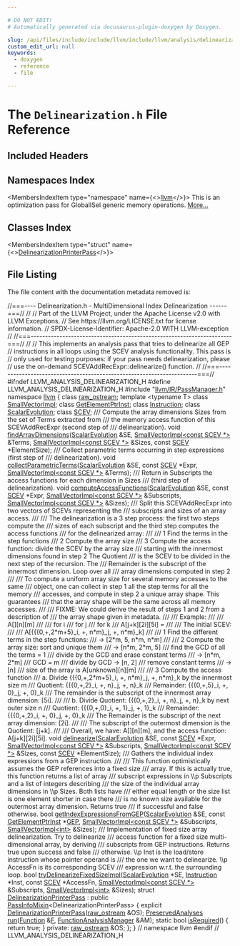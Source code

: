 ```yaml
---

# DO NOT EDIT!
# Automatically generated via docusaurus-plugin-doxygen by Doxygen.

slug: /api/files/include/include/llvm/include/llvm/analysis/delinearization-h
custom_edit_url: null
keywords:
  - doxygen
  - reference
  - file

---
```





# The `Delinearization.h` File Reference

<DoxygenPage pluginConfig={pluginConfig}>



## Included Headers

<IncludesList>
<IncludesListItem
  filePath="llvm/IR/PassManager.h"
  permalink="/docs/api/files/include/include/llvm/include/llvm/ir/passmanager-h"
  isLocal="true" />
</IncludesList>

## Namespaces Index

<MembersIndex>

<MembersIndexItem
  type="namespace"
  name={<><a href="/docs/api/namespaces/llvm">llvm</a></>}>
This is an optimization pass for GlobalISel generic memory operations. <a href="/docs/api/namespaces/llvm/#details">More...</a>
</MembersIndexItem>

</MembersIndex>

## Classes Index

<MembersIndex>

<MembersIndexItem
  type="struct"
  name={<><a href="/docs/api/structs/llvm/delinearizationprinterpass">DelinearizationPrinterPass</a></>}>
</MembersIndexItem>

</MembersIndex>


## File Listing

The file content with the documentation metadata removed is:

<ProgramListing>

<Link id="l00001" /><CodeLine lineNumber="1"><Highlight kind="comment">//===---- Delinearization.h - MultiDimensional Index Delinearization ------===//</Highlight><Highlight kind="normal"></Highlight></CodeLine>
<Link id="l00002" /><CodeLine lineNumber="2"><Highlight kind="normal"></Highlight><Highlight kind="comment">//</Highlight><Highlight kind="normal"></Highlight></CodeLine>
<Link id="l00003" /><CodeLine lineNumber="3"><Highlight kind="normal"></Highlight><Highlight kind="comment">// Part of the LLVM Project, under the Apache License v2.0 with LLVM Exceptions.</Highlight><Highlight kind="normal"></Highlight></CodeLine>
<Link id="l00004" /><CodeLine lineNumber="4"><Highlight kind="normal"></Highlight><Highlight kind="comment">// See https://llvm.org/LICENSE.txt for license information.</Highlight><Highlight kind="normal"></Highlight></CodeLine>
<Link id="l00005" /><CodeLine lineNumber="5"><Highlight kind="normal"></Highlight><Highlight kind="comment">// SPDX-License-Identifier: Apache-2.0 WITH LLVM-exception</Highlight><Highlight kind="normal"></Highlight></CodeLine>
<Link id="l00006" /><CodeLine lineNumber="6"><Highlight kind="normal"></Highlight><Highlight kind="comment">//</Highlight><Highlight kind="normal"></Highlight></CodeLine>
<Link id="l00007" /><CodeLine lineNumber="7"><Highlight kind="normal"></Highlight><Highlight kind="comment">//===----------------------------------------------------------------------===//</Highlight><Highlight kind="normal"></Highlight></CodeLine>
<Link id="l00008" /><CodeLine lineNumber="8"><Highlight kind="normal"></Highlight><Highlight kind="comment">//</Highlight><Highlight kind="normal"></Highlight></CodeLine>
<Link id="l00009" /><CodeLine lineNumber="9"><Highlight kind="normal"></Highlight><Highlight kind="comment">// This implements an analysis pass that tries to delinearize all GEP</Highlight><Highlight kind="normal"></Highlight></CodeLine>
<Link id="l00010" /><CodeLine lineNumber="10"><Highlight kind="normal"></Highlight><Highlight kind="comment">// instructions in all loops using the SCEV analysis functionality. This pass is</Highlight><Highlight kind="normal"></Highlight></CodeLine>
<Link id="l00011" /><CodeLine lineNumber="11"><Highlight kind="normal"></Highlight><Highlight kind="comment">// only used for testing purposes: if your pass needs delinearization, please</Highlight><Highlight kind="normal"></Highlight></CodeLine>
<Link id="l00012" /><CodeLine lineNumber="12"><Highlight kind="normal"></Highlight><Highlight kind="comment">// use the on-demand SCEVAddRecExpr::delinearize() function.</Highlight><Highlight kind="normal"></Highlight></CodeLine>
<Link id="l00013" /><CodeLine lineNumber="13"><Highlight kind="normal"></Highlight><Highlight kind="comment">//</Highlight><Highlight kind="normal"></Highlight></CodeLine>
<Link id="l00014" /><CodeLine lineNumber="14"><Highlight kind="normal"></Highlight><Highlight kind="comment">//===----------------------------------------------------------------------===//</Highlight><Highlight kind="normal"></Highlight></CodeLine>
<Link id="l00015" /><CodeLine lineNumber="15"><Highlight kind="normal"></Highlight></CodeLine>
<Link id="l00016" /><CodeLine lineNumber="16"><Highlight kind="normal"></Highlight><Highlight kind="preprocessor">#ifndef LLVM&#95;ANALYSIS&#95;DELINEARIZATION&#95;H</Highlight><Highlight kind="normal"></Highlight></CodeLine>
<Link id="l00017" /><CodeLine lineNumber="17"><Highlight kind="normal"></Highlight><Highlight kind="preprocessor">#define LLVM&#95;ANALYSIS&#95;DELINEARIZATION&#95;H</Highlight><Highlight kind="normal"></Highlight></CodeLine>
<Link id="l00018" /><CodeLine lineNumber="18"><Highlight kind="normal"></Highlight></CodeLine>
<Link id="l00019" /><CodeLine lineNumber="19"><Highlight kind="normal"></Highlight><Highlight kind="preprocessor">#include &quot;<a href="/docs/api/files/include/include/llvm/include/llvm/ir/passmanager-h">llvm/IR/PassManager.h</a>&quot;</Highlight><Highlight kind="normal"></Highlight></CodeLine>
<Link id="l00020" /><CodeLine lineNumber="20"><Highlight kind="normal"></Highlight></CodeLine>
<Link id="l00021" /><CodeLine lineNumber="21"><Highlight kind="normal"></Highlight><Highlight kind="keyword">namespace </Highlight><Highlight kind="normal"><a href="/docs/api/namespaces/llvm">llvm</a> &#123;</Highlight></CodeLine>
<Link id="l00022" /><CodeLine lineNumber="22"><Highlight kind="normal"></Highlight><Highlight kind="keyword">class </Highlight><Highlight kind="normal"><a href="/docs/api/classes/llvm/raw-ostream">raw&#95;ostream</a>;</Highlight></CodeLine>
<Link id="l00023" /><CodeLine lineNumber="23"><Highlight kind="normal"></Highlight><Highlight kind="keyword">template</Highlight><Highlight kind="normal"> &lt;</Highlight><Highlight kind="keyword">typename</Highlight><Highlight kind="normal"> T&gt; </Highlight><Highlight kind="keyword">class </Highlight><Highlight kind="normal"><a href="/docs/api/classes/llvm/smallvectorimpl">SmallVectorImpl</a>;</Highlight></CodeLine>
<Link id="l00024" /><CodeLine lineNumber="24"><Highlight kind="normal"></Highlight><Highlight kind="keyword">class </Highlight><Highlight kind="normal"><a href="/docs/api/classes/llvm/getelementptrinst">GetElementPtrInst</a>;</Highlight></CodeLine>
<Link id="l00025" /><CodeLine lineNumber="25"><Highlight kind="normal"></Highlight><Highlight kind="keyword">class </Highlight><Highlight kind="normal"><a href="/docs/api/classes/llvm/instruction">Instruction</a>;</Highlight></CodeLine>
<Link id="l00026" /><CodeLine lineNumber="26"><Highlight kind="normal"></Highlight><Highlight kind="keyword">class </Highlight><Highlight kind="normal"><a href="/docs/api/classes/llvm/scalarevolution">ScalarEvolution</a>;</Highlight></CodeLine>
<Link id="l00027" /><CodeLine lineNumber="27"><Highlight kind="normal"></Highlight><Highlight kind="keyword">class </Highlight><Highlight kind="normal"><a href="/docs/api/classes/llvm/scev">SCEV</a>;</Highlight></CodeLine>
<Link id="l00028" /><CodeLine lineNumber="28"><Highlight kind="normal"></Highlight><Highlight kind="comment"></Highlight></CodeLine>
<Link id="l00029" /><CodeLine lineNumber="29"><Highlight kind="comment">/// Compute the array dimensions Sizes from the set of Terms extracted from</Highlight></CodeLine>
<Link id="l00030" /><CodeLine lineNumber="30"><Highlight kind="comment">/// the memory access function of this SCEVAddRecExpr (second step of</Highlight></CodeLine>
<Link id="l00031" /><CodeLine lineNumber="31"><Highlight kind="comment">/// delinearization).</Highlight><Highlight kind="normal"></Highlight></CodeLine>
<Link id="l00032" /><CodeLine lineNumber="32"><Highlight kind="normal"></Highlight><Highlight kind="keywordtype">void</Highlight><Highlight kind="normal"> <a href="/docs/api/namespaces/llvm/#a174350306649bc16f97803763bcae8f7">findArrayDimensions</a>(<a href="/docs/api/classes/llvm/scalarevolution">ScalarEvolution</a> &amp;SE,</Highlight></CodeLine>
<Link id="l00033" /><CodeLine lineNumber="33"><Highlight kind="normal">                         <a href="/docs/api/classes/llvm/smallvectorimpl">SmallVectorImpl&lt;const SCEV &#42;&gt;</a> &amp;Terms,</Highlight></CodeLine>
<Link id="l00034" /><CodeLine lineNumber="34"><Highlight kind="normal">                         <a href="/docs/api/classes/llvm/smallvectorimpl">SmallVectorImpl&lt;const SCEV &#42;&gt;</a> &amp;Sizes,</Highlight></CodeLine>
<Link id="l00035" /><CodeLine lineNumber="35"><Highlight kind="normal">                         </Highlight><Highlight kind="keyword">const</Highlight><Highlight kind="normal"> <a href="/docs/api/classes/llvm/scev">SCEV</a> &#42;ElementSize);</Highlight></CodeLine>
<Link id="l00036" /><CodeLine lineNumber="36"><Highlight kind="normal"></Highlight><Highlight kind="comment"></Highlight></CodeLine>
<Link id="l00037" /><CodeLine lineNumber="37"><Highlight kind="comment">/// Collect parametric terms occurring in step expressions (first step of</Highlight></CodeLine>
<Link id="l00038" /><CodeLine lineNumber="38"><Highlight kind="comment">/// delinearization).</Highlight><Highlight kind="normal"></Highlight></CodeLine>
<Link id="l00039" /><CodeLine lineNumber="39"><Highlight kind="normal"></Highlight><Highlight kind="keywordtype">void</Highlight><Highlight kind="normal"> <a href="/docs/api/namespaces/llvm/#a15de929cad74fd49804c28fe22c149a9">collectParametricTerms</a>(<a href="/docs/api/classes/llvm/scalarevolution">ScalarEvolution</a> &amp;SE, </Highlight><Highlight kind="keyword">const</Highlight><Highlight kind="normal"> <a href="/docs/api/classes/llvm/scev">SCEV</a> &#42;Expr,</Highlight></CodeLine>
<Link id="l00040" /><CodeLine lineNumber="40"><Highlight kind="normal">                            <a href="/docs/api/classes/llvm/smallvectorimpl">SmallVectorImpl&lt;const SCEV &#42;&gt;</a> &amp;Terms);</Highlight></CodeLine>
<Link id="l00041" /><CodeLine lineNumber="41"><Highlight kind="normal"></Highlight><Highlight kind="comment"></Highlight></CodeLine>
<Link id="l00042" /><CodeLine lineNumber="42"><Highlight kind="comment">/// Return in Subscripts the access functions for each dimension in Sizes</Highlight></CodeLine>
<Link id="l00043" /><CodeLine lineNumber="43"><Highlight kind="comment">/// (third step of delinearization).</Highlight><Highlight kind="normal"></Highlight></CodeLine>
<Link id="l00044" /><CodeLine lineNumber="44"><Highlight kind="normal"></Highlight><Highlight kind="keywordtype">void</Highlight><Highlight kind="normal"> <a href="/docs/api/namespaces/llvm/#a62f4b8744e4b75d5371fb9a8a471ca26">computeAccessFunctions</a>(<a href="/docs/api/classes/llvm/scalarevolution">ScalarEvolution</a> &amp;SE, </Highlight><Highlight kind="keyword">const</Highlight><Highlight kind="normal"> <a href="/docs/api/classes/llvm/scev">SCEV</a> &#42;Expr,</Highlight></CodeLine>
<Link id="l00045" /><CodeLine lineNumber="45"><Highlight kind="normal">                            <a href="/docs/api/classes/llvm/smallvectorimpl">SmallVectorImpl&lt;const SCEV &#42;&gt;</a> &amp;Subscripts,</Highlight></CodeLine>
<Link id="l00046" /><CodeLine lineNumber="46"><Highlight kind="normal">                            <a href="/docs/api/classes/llvm/smallvectorimpl">SmallVectorImpl&lt;const SCEV &#42;&gt;</a> &amp;Sizes);</Highlight><Highlight kind="comment"></Highlight></CodeLine>
<Link id="l00047" /><CodeLine lineNumber="47"><Highlight kind="comment">/// Split this SCEVAddRecExpr into two vectors of SCEVs representing the</Highlight></CodeLine>
<Link id="l00048" /><CodeLine lineNumber="48"><Highlight kind="comment">/// subscripts and sizes of an array access.</Highlight></CodeLine>
<Link id="l00049" /><CodeLine lineNumber="49"><Highlight kind="comment">///</Highlight></CodeLine>
<Link id="l00050" /><CodeLine lineNumber="50"><Highlight kind="comment">/// The delinearization is a 3 step process: the first two steps compute the</Highlight></CodeLine>
<Link id="l00051" /><CodeLine lineNumber="51"><Highlight kind="comment">/// sizes of each subscript and the third step computes the access functions</Highlight></CodeLine>
<Link id="l00052" /><CodeLine lineNumber="52"><Highlight kind="comment">/// for the delinearized array:</Highlight></CodeLine>
<Link id="l00053" /><CodeLine lineNumber="53"><Highlight kind="comment">///</Highlight></CodeLine>
<Link id="l00054" /><CodeLine lineNumber="54"><Highlight kind="comment">/// 1 Find the terms in the step functions</Highlight></CodeLine>
<Link id="l00055" /><CodeLine lineNumber="55"><Highlight kind="comment">/// 2 Compute the array size</Highlight></CodeLine>
<Link id="l00056" /><CodeLine lineNumber="56"><Highlight kind="comment">/// 3 Compute the access function: divide the SCEV by the array size</Highlight></CodeLine>
<Link id="l00057" /><CodeLine lineNumber="57"><Highlight kind="comment">///    starting with the innermost dimensions found in step 2 The Quotient</Highlight></CodeLine>
<Link id="l00058" /><CodeLine lineNumber="58"><Highlight kind="comment">///    is the SCEV to be divided in the next step of the recursion. The</Highlight></CodeLine>
<Link id="l00059" /><CodeLine lineNumber="59"><Highlight kind="comment">///    Remainder is the subscript of the innermost dimension. Loop over all</Highlight></CodeLine>
<Link id="l00060" /><CodeLine lineNumber="60"><Highlight kind="comment">///    array dimensions computed in step 2</Highlight></CodeLine>
<Link id="l00061" /><CodeLine lineNumber="61"><Highlight kind="comment">///</Highlight></CodeLine>
<Link id="l00062" /><CodeLine lineNumber="62"><Highlight kind="comment">/// To compute a uniform array size for several memory accesses to the same</Highlight></CodeLine>
<Link id="l00063" /><CodeLine lineNumber="63"><Highlight kind="comment">/// object, one can collect in step 1 all the step terms for all the memory</Highlight></CodeLine>
<Link id="l00064" /><CodeLine lineNumber="64"><Highlight kind="comment">/// accesses, and compute in step 2 a unique array shape. This guarantees</Highlight></CodeLine>
<Link id="l00065" /><CodeLine lineNumber="65"><Highlight kind="comment">/// that the array shape will be the same across all memory accesses.</Highlight></CodeLine>
<Link id="l00066" /><CodeLine lineNumber="66"><Highlight kind="comment">///</Highlight></CodeLine>
<Link id="l00067" /><CodeLine lineNumber="67"><Highlight kind="comment">/// FIXME: We could derive the result of steps 1 and 2 from a description of</Highlight></CodeLine>
<Link id="l00068" /><CodeLine lineNumber="68"><Highlight kind="comment">/// the array shape given in metadata.</Highlight></CodeLine>
<Link id="l00069" /><CodeLine lineNumber="69"><Highlight kind="comment">///</Highlight></CodeLine>
<Link id="l00070" /><CodeLine lineNumber="70"><Highlight kind="comment">/// Example:</Highlight></CodeLine>
<Link id="l00071" /><CodeLine lineNumber="71"><Highlight kind="comment">///</Highlight></CodeLine>
<Link id="l00072" /><CodeLine lineNumber="72"><Highlight kind="comment">/// A&#91;&#93;&#91;n&#93;&#91;m&#93;</Highlight></CodeLine>
<Link id="l00073" /><CodeLine lineNumber="73"><Highlight kind="comment">///</Highlight></CodeLine>
<Link id="l00074" /><CodeLine lineNumber="74"><Highlight kind="comment">/// for i</Highlight></CodeLine>
<Link id="l00075" /><CodeLine lineNumber="75"><Highlight kind="comment">///   for j</Highlight></CodeLine>
<Link id="l00076" /><CodeLine lineNumber="76"><Highlight kind="comment">///     for k</Highlight></CodeLine>
<Link id="l00077" /><CodeLine lineNumber="77"><Highlight kind="comment">///       A&#91;j+k&#93;&#91;2i&#93;&#91;5i&#93; =</Highlight></CodeLine>
<Link id="l00078" /><CodeLine lineNumber="78"><Highlight kind="comment">///</Highlight></CodeLine>
<Link id="l00079" /><CodeLine lineNumber="79"><Highlight kind="comment">/// The initial SCEV:</Highlight></CodeLine>
<Link id="l00080" /><CodeLine lineNumber="80"><Highlight kind="comment">///</Highlight></CodeLine>
<Link id="l00081" /><CodeLine lineNumber="81"><Highlight kind="comment">/// A&#91;&#123;&#123;&#123;0,+,2&#42;m+5&#125;&#95;i, +, n&#42;m&#125;&#95;j, +, n&#42;m&#125;&#95;k&#93;</Highlight></CodeLine>
<Link id="l00082" /><CodeLine lineNumber="82"><Highlight kind="comment">///</Highlight></CodeLine>
<Link id="l00083" /><CodeLine lineNumber="83"><Highlight kind="comment">/// 1 Find the different terms in the step functions:</Highlight></CodeLine>
<Link id="l00084" /><CodeLine lineNumber="84"><Highlight kind="comment">/// -&gt; &#91;2&#42;m, 5, n&#42;m, n&#42;m&#93;</Highlight></CodeLine>
<Link id="l00085" /><CodeLine lineNumber="85"><Highlight kind="comment">///</Highlight></CodeLine>
<Link id="l00086" /><CodeLine lineNumber="86"><Highlight kind="comment">/// 2 Compute the array size: sort and unique them</Highlight></CodeLine>
<Link id="l00087" /><CodeLine lineNumber="87"><Highlight kind="comment">/// -&gt; &#91;n&#42;m, 2&#42;m, 5&#93;</Highlight></CodeLine>
<Link id="l00088" /><CodeLine lineNumber="88"><Highlight kind="comment">/// find the GCD of all the terms = 1</Highlight></CodeLine>
<Link id="l00089" /><CodeLine lineNumber="89"><Highlight kind="comment">/// divide by the GCD and erase constant terms</Highlight></CodeLine>
<Link id="l00090" /><CodeLine lineNumber="90"><Highlight kind="comment">/// -&gt; &#91;n&#42;m, 2&#42;m&#93;</Highlight></CodeLine>
<Link id="l00091" /><CodeLine lineNumber="91"><Highlight kind="comment">/// GCD = m</Highlight></CodeLine>
<Link id="l00092" /><CodeLine lineNumber="92"><Highlight kind="comment">/// divide by GCD -&gt; &#91;n, 2&#93;</Highlight></CodeLine>
<Link id="l00093" /><CodeLine lineNumber="93"><Highlight kind="comment">/// remove constant terms</Highlight></CodeLine>
<Link id="l00094" /><CodeLine lineNumber="94"><Highlight kind="comment">/// -&gt; &#91;n&#93;</Highlight></CodeLine>
<Link id="l00095" /><CodeLine lineNumber="95"><Highlight kind="comment">/// size of the array is A&#91;unknown&#93;&#91;n&#93;&#91;m&#93;</Highlight></CodeLine>
<Link id="l00096" /><CodeLine lineNumber="96"><Highlight kind="comment">///</Highlight></CodeLine>
<Link id="l00097" /><CodeLine lineNumber="97"><Highlight kind="comment">/// 3 Compute the access function</Highlight></CodeLine>
<Link id="l00098" /><CodeLine lineNumber="98"><Highlight kind="comment">/// a. Divide &#123;&#123;&#123;0,+,2&#42;m+5&#125;&#95;i, +, n&#42;m&#125;&#95;j, +, n&#42;m&#125;&#95;k by the innermost size m</Highlight></CodeLine>
<Link id="l00099" /><CodeLine lineNumber="99"><Highlight kind="comment">/// Quotient: &#123;&#123;&#123;0,+,2&#125;&#95;i, +, n&#125;&#95;j, +, n&#125;&#95;k</Highlight></CodeLine>
<Link id="l00100" /><CodeLine lineNumber="100"><Highlight kind="comment">/// Remainder: &#123;&#123;&#123;0,+,5&#125;&#95;i, +, 0&#125;&#95;j, +, 0&#125;&#95;k</Highlight></CodeLine>
<Link id="l00101" /><CodeLine lineNumber="101"><Highlight kind="comment">/// The remainder is the subscript of the innermost array dimension: &#91;5i&#93;.</Highlight></CodeLine>
<Link id="l00102" /><CodeLine lineNumber="102"><Highlight kind="comment">///</Highlight></CodeLine>
<Link id="l00103" /><CodeLine lineNumber="103"><Highlight kind="comment">/// b. Divide Quotient: &#123;&#123;&#123;0,+,2&#125;&#95;i, +, n&#125;&#95;j, +, n&#125;&#95;k by next outer size n</Highlight></CodeLine>
<Link id="l00104" /><CodeLine lineNumber="104"><Highlight kind="comment">/// Quotient: &#123;&#123;&#123;0,+,0&#125;&#95;i, +, 1&#125;&#95;j, +, 1&#125;&#95;k</Highlight></CodeLine>
<Link id="l00105" /><CodeLine lineNumber="105"><Highlight kind="comment">/// Remainder: &#123;&#123;&#123;0,+,2&#125;&#95;i, +, 0&#125;&#95;j, +, 0&#125;&#95;k</Highlight></CodeLine>
<Link id="l00106" /><CodeLine lineNumber="106"><Highlight kind="comment">/// The Remainder is the subscript of the next array dimension: &#91;2i&#93;.</Highlight></CodeLine>
<Link id="l00107" /><CodeLine lineNumber="107"><Highlight kind="comment">///</Highlight></CodeLine>
<Link id="l00108" /><CodeLine lineNumber="108"><Highlight kind="comment">/// The subscript of the outermost dimension is the Quotient: &#91;j+k&#93;.</Highlight></CodeLine>
<Link id="l00109" /><CodeLine lineNumber="109"><Highlight kind="comment">///</Highlight></CodeLine>
<Link id="l00110" /><CodeLine lineNumber="110"><Highlight kind="comment">/// Overall, we have: A&#91;&#93;&#91;n&#93;&#91;m&#93;, and the access function: A&#91;j+k&#93;&#91;2i&#93;&#91;5i&#93;.</Highlight><Highlight kind="normal"></Highlight></CodeLine>
<Link id="l00111" /><CodeLine lineNumber="111"><Highlight kind="normal"></Highlight><Highlight kind="keywordtype">void</Highlight><Highlight kind="normal"> <a href="/docs/api/namespaces/llvm/#abc378caf5071493fe3b2b98bf224be7c">delinearize</a>(<a href="/docs/api/classes/llvm/scalarevolution">ScalarEvolution</a> &amp;SE, </Highlight><Highlight kind="keyword">const</Highlight><Highlight kind="normal"> <a href="/docs/api/classes/llvm/scev">SCEV</a> &#42;Expr,</Highlight></CodeLine>
<Link id="l00112" /><CodeLine lineNumber="112"><Highlight kind="normal">                 <a href="/docs/api/classes/llvm/smallvectorimpl">SmallVectorImpl&lt;const SCEV &#42;&gt;</a> &amp;Subscripts,</Highlight></CodeLine>
<Link id="l00113" /><CodeLine lineNumber="113"><Highlight kind="normal">                 <a href="/docs/api/classes/llvm/smallvectorimpl">SmallVectorImpl&lt;const SCEV &#42;&gt;</a> &amp;Sizes, </Highlight><Highlight kind="keyword">const</Highlight><Highlight kind="normal"> <a href="/docs/api/classes/llvm/scev">SCEV</a> &#42;ElementSize);</Highlight></CodeLine>
<Link id="l00114" /><CodeLine lineNumber="114"><Highlight kind="normal"></Highlight><Highlight kind="comment"></Highlight></CodeLine>
<Link id="l00115" /><CodeLine lineNumber="115"><Highlight kind="comment">/// Gathers the individual index expressions from a GEP instruction.</Highlight></CodeLine>
<Link id="l00116" /><CodeLine lineNumber="116"><Highlight kind="comment">///</Highlight></CodeLine>
<Link id="l00117" /><CodeLine lineNumber="117"><Highlight kind="comment">/// This function optimistically assumes the GEP references into a fixed size</Highlight></CodeLine>
<Link id="l00118" /><CodeLine lineNumber="118"><Highlight kind="comment">/// array. If this is actually true, this function returns a list of array</Highlight></CodeLine>
<Link id="l00119" /><CodeLine lineNumber="119"><Highlight kind="comment">/// subscript expressions in \\p Subscripts and a list of integers describing</Highlight></CodeLine>
<Link id="l00120" /><CodeLine lineNumber="120"><Highlight kind="comment">/// the size of the individual array dimensions in \\p Sizes. Both lists have</Highlight></CodeLine>
<Link id="l00121" /><CodeLine lineNumber="121"><Highlight kind="comment">/// either equal length or the size list is one element shorter in case there</Highlight></CodeLine>
<Link id="l00122" /><CodeLine lineNumber="122"><Highlight kind="comment">/// is no known size available for the outermost array dimension. Returns true</Highlight></CodeLine>
<Link id="l00123" /><CodeLine lineNumber="123"><Highlight kind="comment">/// if successful and false otherwise.</Highlight><Highlight kind="normal"></Highlight></CodeLine>
<Link id="l00124" /><CodeLine lineNumber="124"><Highlight kind="normal"></Highlight><Highlight kind="keywordtype">bool</Highlight><Highlight kind="normal"> <a href="/docs/api/namespaces/llvm/#a8287f8eaeb936bb75dc1bb6ef39fbdd1">getIndexExpressionsFromGEP</a>(<a href="/docs/api/classes/llvm/scalarevolution">ScalarEvolution</a> &amp;SE,</Highlight></CodeLine>
<Link id="l00125" /><CodeLine lineNumber="125"><Highlight kind="normal">                                </Highlight><Highlight kind="keyword">const</Highlight><Highlight kind="normal"> <a href="/docs/api/classes/llvm/getelementptrinst">GetElementPtrInst</a> &#42;<a href="/docs/api/files/lib/lib/target/lib/target/hexagon/hexagoncommongep-cpp/#ad532e8710e50302e0a376b61c91fa91d">GEP</a>,</Highlight></CodeLine>
<Link id="l00126" /><CodeLine lineNumber="126"><Highlight kind="normal">                                <a href="/docs/api/classes/llvm/smallvectorimpl">SmallVectorImpl&lt;const SCEV &#42;&gt;</a> &amp;Subscripts,</Highlight></CodeLine>
<Link id="l00127" /><CodeLine lineNumber="127"><Highlight kind="normal">                                <a href="/docs/api/classes/llvm/smallvectorimpl">SmallVectorImpl&lt;int&gt;</a> &amp;Sizes);</Highlight></CodeLine>
<Link id="l00128" /><CodeLine lineNumber="128"><Highlight kind="normal"></Highlight><Highlight kind="comment"></Highlight></CodeLine>
<Link id="l00129" /><CodeLine lineNumber="129"><Highlight kind="comment">/// Implementation of fixed size array delinearization. Try to delinearize</Highlight></CodeLine>
<Link id="l00130" /><CodeLine lineNumber="130"><Highlight kind="comment">/// access function for a fixed size multi-dimensional array, by deriving</Highlight></CodeLine>
<Link id="l00131" /><CodeLine lineNumber="131"><Highlight kind="comment">/// subscripts from GEP instructions. Returns true upon success and false</Highlight></CodeLine>
<Link id="l00132" /><CodeLine lineNumber="132"><Highlight kind="comment">/// otherwise. \\p Inst is the load/store instruction whose pointer operand is</Highlight></CodeLine>
<Link id="l00133" /><CodeLine lineNumber="133"><Highlight kind="comment">/// the one we want to delinearize. \\p AccessFn is its corresponding SCEV</Highlight></CodeLine>
<Link id="l00134" /><CodeLine lineNumber="134"><Highlight kind="comment">/// expression w.r.t. the surrounding loop.</Highlight><Highlight kind="normal"></Highlight></CodeLine>
<Link id="l00135" /><CodeLine lineNumber="135"><Highlight kind="normal"></Highlight><Highlight kind="keywordtype">bool</Highlight><Highlight kind="normal"> <a href="/docs/api/namespaces/llvm/#ab73239c9eac42ae767c00ecc64e98dff">tryDelinearizeFixedSizeImpl</a>(<a href="/docs/api/classes/llvm/scalarevolution">ScalarEvolution</a> &#42;SE, <a href="/docs/api/classes/llvm/instruction">Instruction</a> &#42;Inst,</Highlight></CodeLine>
<Link id="l00136" /><CodeLine lineNumber="136"><Highlight kind="normal">                                 </Highlight><Highlight kind="keyword">const</Highlight><Highlight kind="normal"> <a href="/docs/api/classes/llvm/scev">SCEV</a> &#42;AccessFn,</Highlight></CodeLine>
<Link id="l00137" /><CodeLine lineNumber="137"><Highlight kind="normal">                                 <a href="/docs/api/classes/llvm/smallvectorimpl">SmallVectorImpl&lt;const SCEV &#42;&gt;</a> &amp;Subscripts,</Highlight></CodeLine>
<Link id="l00138" /><CodeLine lineNumber="138"><Highlight kind="normal">                                 <a href="/docs/api/classes/llvm/smallvectorimpl">SmallVectorImpl&lt;int&gt;</a> &amp;Sizes);</Highlight></CodeLine>
<Link id="l00139" /><CodeLine lineNumber="139"><Highlight kind="normal"></Highlight></CodeLine>
<Link id="l00140" /><CodeLine lineNumber="140" lineLink="/docs/api/structs/llvm/delinearizationprinterpass"><Highlight kind="normal"></Highlight><Highlight kind="keyword">struct </Highlight><Highlight kind="normal"><a href="/docs/api/structs/llvm/delinearizationprinterpass/#afcaceec8c97ea4a31d647f474e8ba5ac">DelinearizationPrinterPass</a></Highlight></CodeLine>
<Link id="l00141" /><CodeLine lineNumber="141"><Highlight kind="normal">    : </Highlight><Highlight kind="keyword">public</Highlight><Highlight kind="normal"> <a href="/docs/api/structs/llvm/passinfomixin">PassInfoMixin</a>&lt;DelinearizationPrinterPass&gt; &#123;</Highlight></CodeLine>
<Link id="l00142" /><CodeLine lineNumber="142"><Highlight kind="normal">  </Highlight><Highlight kind="keyword">explicit</Highlight><Highlight kind="normal"> <a href="/docs/api/structs/llvm/delinearizationprinterpass/#afcaceec8c97ea4a31d647f474e8ba5ac">DelinearizationPrinterPass</a>(<a href="/docs/api/classes/llvm/raw-ostream">raw&#95;ostream</a> &amp;OS);</Highlight></CodeLine>
<Link id="l00143" /><CodeLine lineNumber="143"><Highlight kind="normal">  <a href="/docs/api/classes/llvm/preservedanalyses">PreservedAnalyses</a> <a href="/docs/api/structs/llvm/delinearizationprinterpass/#af564d4ce1f4c1029592d1a923b0d2c43">run</a>(<a href="/docs/api/classes/llvm/function">Function</a> &amp;<a href="/docs/api/files/lib/lib/support/md5-cpp/#a96d73bbd7af15cb1fc38c3f4a3bd82e9">F</a>, <a href="/docs/api/namespaces/llvm/#adce09a5a0de0e3177eb00e932734af2f">FunctionAnalysisManager</a> &amp;AM);</Highlight></CodeLine>
<Link id="l00144" /><CodeLine lineNumber="144" lineLink="/docs/api/structs/llvm/delinearizationprinterpass/#ad7cc6c706b31acd77039517fcd442732"><Highlight kind="normal">  </Highlight><Highlight kind="keyword">static</Highlight><Highlight kind="normal"> </Highlight><Highlight kind="keywordtype">bool</Highlight><Highlight kind="normal"> <a href="/docs/api/structs/llvm/delinearizationprinterpass/#ad7cc6c706b31acd77039517fcd442732">isRequired</a>() &#123; </Highlight><Highlight kind="keywordflow">return</Highlight><Highlight kind="normal"> </Highlight><Highlight kind="keyword">true</Highlight><Highlight kind="normal">; &#125;</Highlight></CodeLine>
<Link id="l00145" /><CodeLine lineNumber="145"><Highlight kind="normal"></Highlight></CodeLine>
<Link id="l00146" /><CodeLine lineNumber="146"><Highlight kind="normal"></Highlight><Highlight kind="keyword">private</Highlight><Highlight kind="normal">:</Highlight></CodeLine>
<Link id="l00147" /><CodeLine lineNumber="147"><Highlight kind="normal">  <a href="/docs/api/classes/llvm/raw-ostream">raw&#95;ostream</a> &amp;OS;</Highlight></CodeLine>
<Link id="l00148" /><CodeLine lineNumber="148"><Highlight kind="normal">&#125;;</Highlight></CodeLine>
<Link id="l00149" /><CodeLine lineNumber="149"><Highlight kind="normal">&#125; </Highlight><Highlight kind="comment">// namespace llvm</Highlight><Highlight kind="normal"></Highlight></CodeLine>
<Link id="l00150" /><CodeLine lineNumber="150"><Highlight kind="normal"></Highlight></CodeLine>
<Link id="l00151" /><CodeLine lineNumber="151"><Highlight kind="normal"></Highlight><Highlight kind="preprocessor">#endif </Highlight><Highlight kind="comment">// LLVM&#95;ANALYSIS&#95;DELINEARIZATION&#95;H</Highlight><Highlight kind="normal"></Highlight></CodeLine>

</ProgramListing>


</DoxygenPage>
